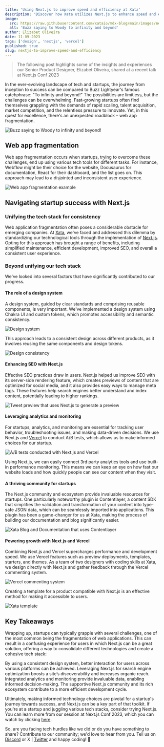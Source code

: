 ```yaml
---
title: 'Using Next.js to improve speed and efficiency at Xata'
description: 'Discover how Xata utilizes Next.js to enhance speed and efficiency.'
image:
  src: https://raw.githubusercontent.com/xataio/mdx-blog/main/images/nextjs-to-improve-speed-and-efficiency.jpg
  alt: 'Buzz saying to Woody to infinity and beyond'
author: Elizabet Oliveira
date: 11-09-2023
tags: ['design', 'nextjs', 'vercel']
published: true
slug: nextjs-to-improve-speed-and-efficiency
---
```


> The following post highlights some of the insights and experiences our Senior Product Designer, Elizabet Oliveira, shared at a recent talk at Next.js Conf 2023

<ArticleVideo platform="youtube" src="https://www.youtube.com/watch?v=2c8T4w1Uudg" />

In the ever-evolving landscape of tech and startups, the journey from inception to success can be compared to Buzz Lightyear's famous catchphrase: "To infinity and beyond!" The possibilities are limitless, but the challenges can be overwhelming. Fast-growing startups often find themselves grappling with the demands of rapid scaling, talent acquisition, market competition, and the relentless pressure to innovate. Yet, in this quest for excellence, there's an unexpected roadblock – web app fragmentation.

![Buzz saying to Woody to infinity and beyond!](/images/nextjs-to-improve-speed-and-efficiency/cover.png)

## Web app fragmentation

Web app fragmentation occurs when startups, trying to overcome these challenges, end up using various tech tools for different tasks. For instance, Webflow might be their choice for the website, Docusaurus for documentation, React for their dashboard, and the list goes on. This approach may lead to a disjointed and inconsistent user experience.

![Web app fragmentation example](/images/nextjs-to-improve-speed-and-efficiency/web-app-fragmentation.png)

## Navigating startup success with Next.js

### Unifying the tech stack for consistency

Web application fragmentation often poses a considerable obstacle for emerging companies. At [Xata](https://xata.io), we've faced and addressed this dilemma by standardizing our technological tools through the implementation of [Next.js](https://nextjs.org/). Opting for this approach has brought a range of benefits, including simplified maintenance, efficient development, improved SEO, and overall a consistent user experience.

### Beyond unifying our tech stack

We've looked into several factors that have significantly contributed to our progress.

#### The role of a design system

A design system, guided by clear standards and comprising reusable components, is very important. We've implemented a design system using Chakra UI and custom tokens, which promotes accessibility and semantic consistency.

![Design system](/images/nextjs-to-improve-speed-and-efficiency/design-system.png)

This approach leads to a consistent design across different products, as it involves reusing the same components and design tokens.

![Design consistency](/images/nextjs-to-improve-speed-and-efficiency/design-system-in-use.png)

#### Enhancing SEO with Next.js

Effective SEO practices draw in users. Next.js helped us improve SEO with its server-side rendering feature, which creates previews of content that are optimized for social media, and it also provides easy ways to manage meta tags. These features help search engines better understand and index content, potentially leading to higher rankings.

![Tweet preview that uses Next.js to generate a preview](/images/nextjs-to-improve-speed-and-efficiency/seo.png)

#### Leveraging analytics and monitoring

For startups, analytics, and monitoring are essential for tracking user behavior, troubleshooting issues, and making data-driven decisions. We use Next.js and [Vercel](https://vercel.com/) to conduct A/B tests, which allows us to make informed choices for our startup.

![A/B tests conducted with Next.js and Vercel](/images/nextjs-to-improve-speed-and-efficiency/a-b-tests.png)

Using Next.js, we can easily connect 3rd party analytics tools and use built-in performance monitoring. This means we can keep an eye on how fast our website loads and how quickly people can see our content when they visit.

#### A thriving community for startups

The Next.js community and ecosystem provide invaluable resources for startups. One particularly noteworthy plugin is Contentlayer, a content SDK that simplifies the validation and transformation of your content into type-safe JSON data, which can be seamlessly imported into applications. This plugin has been a game-changer for us at Xata, making the process of building our documentation and blog significantly easier.

![Xata Blog and Documentation that uses Contentlayer](/images/nextjs-to-improve-speed-and-efficiency/contentlayer.png)

#### Powering growth with Next.js and Vercel

Combining Next.js and Vercel supercharges performance and development speed. We use Vercel features such as preview deployments, templates, starters, and themes. As a team of two designers with coding skills at Xata, we design directly with Next.js and gather feedback through the Vercel commenting system.

![Vercel commenting system](/images/nextjs-to-improve-speed-and-efficiency/comment-system.png)

Creating a template for a product compatible with Next.js is an effective method for making it accessible to users.

![Xata template](/images/nextjs-to-improve-speed-and-efficiency/xata-template.png)

## Key Takeaways

Wrapping up, startups can typically grapple with several challenges, one of the most common being the fragmentation of web applications. This can result in a confusing experience for users in which Next.js can be a great solution, offering a way to consolidate different technologies and create a cohesive tech stack:

By using a consistent design system, better interaction for users across various platforms can be achieved.
Leveraging Next.js for search engine optimization boosts a site’s discoverability and increases organic reach.
Integrated analytics and monitoring provide invaluable data, enabling informed decision-making.
The supportive Next.js community and its rich ecosystem contribute to a more efficient development cycle.

Ultimately, making informed technology choices are pivotal for a startup's journey towards success, and Next.js can be a key part of that toolkit. If you're at a startup and juggling various tech stacks, consider trying Next.js. You can learn more from our session at Next.js Conf 2023, which you can watch by clicking [here](https://www.youtube.com/watch?v=2c8T4w1Uudg).

So, are you facing tech hurdles like we did or do you have something to share? Contribute to our community; we'd love to hear from you. Tell us on [Discord](https://xata.io/discord) or X | [Twitter](https://twitter.com/xata) and happy coding! 🦋
